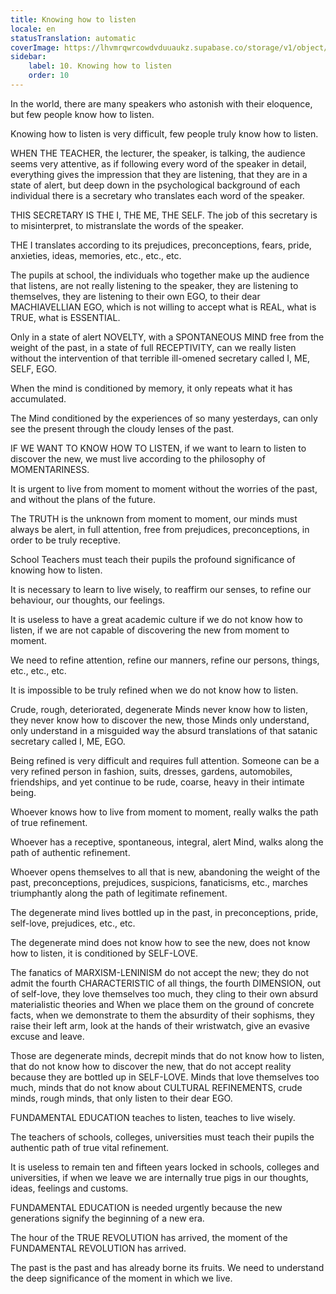 ```yaml
---
title: Knowing how to listen
locale: en
statusTranslation: automatic
coverImage: https://lhvmrqwrcowdvduuaukz.supabase.co/storage/v1/object/public/strapi-uploads/small_cover-educacion-fundamental.webp-2d51a7828a2b1309555be27f7e2a61a0.webp
sidebar:
    label: 10. Knowing how to listen
    order: 10
---
```

In the world, there are many speakers who astonish with their eloquence, but few people know how to listen.

Knowing how to listen is very difficult, few people truly know how to listen.

WHEN THE TEACHER, the lecturer, the speaker, is talking, the audience seems very attentive, as if following every word of the speaker in detail, everything gives the impression that they are listening, that they are in a state of alert, but deep down in the psychological background of each individual there is a secretary who translates each word of the speaker.

THIS SECRETARY IS THE I, THE ME, THE SELF. The job of this secretary is to misinterpret, to mistranslate the words of the speaker.

THE I translates according to its prejudices, preconceptions, fears, pride, anxieties, ideas, memories, etc., etc., etc.

The pupils at school, the individuals who together make up the audience that listens, are not really listening to the speaker, they are listening to themselves, they are listening to their own EGO, to their dear MACHIAVELLIAN EGO, which is not willing to accept what is REAL, what is TRUE, what is ESSENTIAL.

Only in a state of alert NOVELTY, with a SPONTANEOUS MIND free from the weight of the past, in a state of full RECEPTIVITY, can we really listen without the intervention of that terrible ill-omened secretary called I, ME, SELF, EGO.

When the mind is conditioned by memory, it only repeats what it has accumulated.

The Mind conditioned by the experiences of so many yesterdays, can only see the present through the cloudy lenses of the past.

IF WE WANT TO KNOW HOW TO LISTEN, if we want to learn to listen to discover the new, we must live according to the philosophy of MOMENTARINESS.

It is urgent to live from moment to moment without the worries of the past, and without the plans of the future.

The TRUTH is the unknown from moment to moment, our minds must always be alert, in full attention, free from prejudices, preconceptions, in order to be truly receptive.

School Teachers must teach their pupils the profound significance of knowing how to listen.

It is necessary to learn to live wisely, to reaffirm our senses, to refine our behaviour, our thoughts, our feelings.

It is useless to have a great academic culture if we do not know how to listen, if we are not capable of discovering the new from moment to moment.

We need to refine attention, refine our manners, refine our persons, things, etc., etc., etc.

It is impossible to be truly refined when we do not know how to listen.

Crude, rough, deteriorated, degenerate Minds never know how to listen, they never know how to discover the new, those Minds only understand, only understand in a misguided way the absurd translations of that satanic secretary called I, ME, EGO.

Being refined is very difficult and requires full attention. Someone can be a very refined person in fashion, suits, dresses, gardens, automobiles, friendships, and yet continue to be rude, coarse, heavy in their intimate being.

Whoever knows how to live from moment to moment, really walks the path of true refinement.

Whoever has a receptive, spontaneous, integral, alert Mind, walks along the path of authentic refinement.

Whoever opens themselves to all that is new, abandoning the weight of the past, preconceptions, prejudices, suspicions, fanaticisms, etc., marches triumphantly along the path of legitimate refinement.

The degenerate mind lives bottled up in the past, in preconceptions, pride, self-love, prejudices, etc., etc.

The degenerate mind does not know how to see the new, does not know how to listen, it is conditioned by SELF-LOVE.

The fanatics of MARXISM-LENINISM do not accept the new; they do not admit the fourth CHARACTERISTIC of all things, the fourth DIMENSION, out of self-love, they love themselves too much, they cling to their own absurd materialistic theories and When we place them on the ground of concrete facts, when we demonstrate to them the absurdity of their sophisms, they raise their left arm, look at the hands of their wristwatch, give an evasive excuse and leave.

Those are degenerate minds, decrepit minds that do not know how to listen, that do not know how to discover the new, that do not accept reality because they are bottled up in SELF-LOVE. Minds that love themselves too much, minds that do not know about CULTURAL REFINEMENTS, crude minds, rough minds, that only listen to their dear EGO.

FUNDAMENTAL EDUCATION teaches to listen, teaches to live wisely.

The teachers of schools, colleges, universities must teach their pupils the authentic path of true vital refinement.

It is useless to remain ten and fifteen years locked in schools, colleges and universities, if when we leave we are internally true pigs in our thoughts, ideas, feelings and customs.

FUNDAMENTAL EDUCATION is needed urgently because the new generations signify the beginning of a new era.

The hour of the TRUE REVOLUTION has arrived, the moment of the FUNDAMENTAL REVOLUTION has arrived.

The past is the past and has already borne its fruits. We need to understand the deep significance of the moment in which we live.

